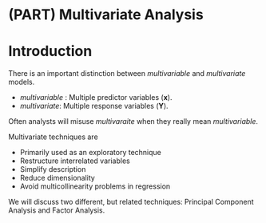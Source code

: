 # (PART) Multivariate Analysis {-}

# Introduction {#mv-intro}

There is an important distinction between _multivariable_ and _multivariate_ models. 

* _multivariable_ : Multiple predictor variables ($\mathbf{x}$). 
* _multivariate_: Multiple response variables ($\mathbf{Y}$). 

Often analysts will misuse  _multivaraite_  when they really  mean _multivariable_. 

Multivariate techniques are

* Primarily used as an exploratory technique
* Restructure interrelated variables
* Simplify description
* Reduce dimensionality
* Avoid multicollinearity problems in regression

We will discuss two different, but related techniques: Principal Component Analysis and Factor Analysis. 
